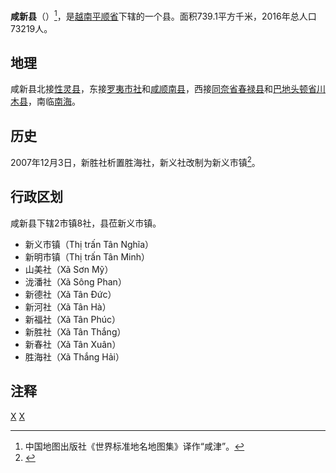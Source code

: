 {{Infobox Settlement
|name                   = 咸新县
|settlement_type        = 县
|official_name          = 
|other_name             = 
|native_name            = {{lang|vi|Huyện Hàm Tân}}
|nickname               = 
|motto                  = 
|image_skyline          = RoadJunction TanNghia HamTan BinhThuan VN'2006.jpg
|imagesize              = 
|image_caption          = 
|image_flag             = 
|flag_size              = 
|image_seal             = 
|seal_size              = 
|image_shield           = 
|shield_size            = 
|image_blank_emblem     = 
|blank_emblem_size      = 
|image_map              = {{Infobox mapframe|frame-width=250|zoom=10}}
|mapsize                = 
|map_caption            = 
|image_map1             = 
|mapsize1               = 
|map_caption1           = 
|pushpin_map            = Vietnam
|pushpin_label_position = bottom
|pushpin_map_caption    = 
|pushpin_map1           = 
|pushpin_label_position1= 
|pushpin_map_caption1   = 
|subdivision_type       = 国家
|subdivision_name       = {{flag|Vietnam}}
|subdivision_type1      = [[越南行政区划|省]]
|subdivision_name1      = [[平顺省|平顺省]]
|subdivision_type2      = 行政区划
|subdivision_name2      = 2市镇8社
|subdivision_type3      = 
|subdivision_name3      = 
|seat_type              = 县莅
|seat                   = {{link-vi|新义市镇|Tân Nghĩa (thị trấn)}}
|government_type        = 
|leader_title           = 
|leader_name            = 
|leader_title1          = 
|leader_name1           = 
|established_title      = 
|established_date       = 
|area_magnitude         = 
|unit_pref              = 
|area_footnotes         = 
|area_total_km2         = 739.1
|area_land_km2          = 
|area_water_km2         = 
|area_water_percent     = 
|area_urban_km2         = 
|area_metro_km2         = 
|population_as_of       = 2016年
|population_footnotes   = 
|population_note        = 
|population_total       = 73219
|population_density_km2 = auto
|population_metro             = 
|population_density_metro_km2 = 
|population_urban             = 
|population_density_urban_km2 = 
|timezone               = [[越南标准时间|越南标准时间]]
|utc_offset             = +7
|elevation_footnotes    = 
|elevation_m            = 
|coor_type              = 
|coordinates            = 
|postal_code_type       = 
|postal_code            = 
|area_code              = 
|website                = [http://hamtan.binhthuan.gov.vn 咸新县电子信息门户网站]
|footnotes              = 
}}
'''咸新县'''（{{vie|v='''Huyện Hàm Tân'''|hn=縣咸新}}）<ref>中国地图出版社《世界标准地名地图集》译作“咸津”。</ref>，是[[越南|越南]][[平顺省|平顺省]]下辖的一个县。面积739.1平方千米，2016年总人口73219人。

==地理==
咸新县北接[[性灵县|性灵县]]，东接[[罗夷市社|罗夷市社]]和[[咸顺南县|咸顺南县]]，西接[[同奈省|同奈省]][[春禄县|春禄县]]和[[巴地头顿省|巴地头顿省]][[川木县|川木县]]，南临[[南海|南海]]。

==历史==
2007年12月3日，新胜社析置胜海社，新义社改制为新义市镇<ref>{{Cite web |url=https://thuvienphapluat.vn/van-ban/Bo-may-hanh-chinh/Nghi-dinh-176-2007-ND-CP-dieu-chinh-dia-gioi-hanh-chinh-xa-thanh-lap-xa-thi-tran-thuoc-huyen-Bac-Binh-huyen-Ham-Tan-tinh-Binh-Thuan-59553.aspx |title=Nghị định 176/2007/NĐ-CP về việc điều chỉnh địa giới hành chính xã; thành lập xã, thị trấn thuộc huyện Bắc Bình, huyện Hàm Tân, tỉnh Bình Thuận |accessdate=2020-04-29 |archive-date=2016-11-05 |archive-url=https://web.archive.org/web/20161105202017/http://thuvienphapluat.vn/van-ban/Bo-may-hanh-chinh/Nghi-dinh-176-2007-ND-CP-dieu-chinh-dia-gioi-hanh-chinh-xa-thanh-lap-xa-thi-tran-thuoc-huyen-Bac-Binh-huyen-Ham-Tan-tinh-Binh-Thuan-59553.aspx |dead-url=no }}</ref>。

==行政区划==
咸新县下辖2市镇8社，县莅新义市镇。
*新义市镇（Thị trấn Tân Nghĩa）
*新明市镇（Thị trấn Tân Minh）
*山美社（Xã Sơn Mỹ）
*泷潘社（Xã Sông Phan）
*新德社（Xã Tân Đức）
*新河社（Xã Tân Hà）
*新福社（Xã Tân Phúc）
*新胜社（Xã Tân Thắng）
*新春社（Xã Tân Xuân）
*胜海社（Xã Thắng Hải）

==注释==
{{reflist}}

{{平顺省行政区划}}
{{越南南中部之县市镇区域划分}}

[[Category:平顺省|X]]
[[Category:越南县份|X]]